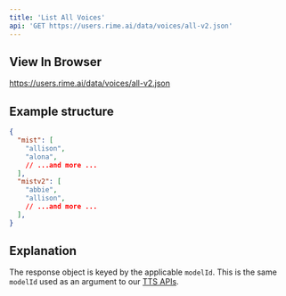 ```yaml
---
title: 'List All Voices'
api: 'GET https://users.rime.ai/data/voices/all-v2.json'
---
```


## View In Browser

https://users.rime.ai/data/voices/all-v2.json

## Example structure

```json
{
  "mist": [
    "allison",
    "alona",
    // ...and more ...
  ],
  "mistv2": [
    "abbie",
    "allison",
    // ...and more ...
  ],
}
```

## Explanation

The response object is keyed by the applicable `modelId`. This is the same `modelId` used as an argument to our [TTS APIs](https://rimelabs.mintlify.app/api-reference/endpoint/streaming-pcm).

